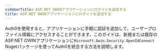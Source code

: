 ```yaml
---
sidebarTitle: ASP.NET OWINアプリケーションにログインを追加する
title: ASP.NET OWINアプリケーションにログインを追加する
---
```


Auth0を使用すると、アプリケーションに手軽に認証を追加して、ユーザープロファイル情報にアクセスすることができます。このガイドは、新規または既存のASP.NET OWINアプリケーションに`Microsoft.Owin.Security.OpenIdConnect` Nugetパッケージを使ってAuth0を統合する方法を説明します。